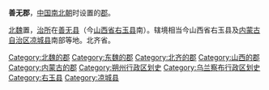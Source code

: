 '''善无郡'''，[[中国|中国]][[南北朝|南北朝]]时设置的[[郡|郡]]。

[[北魏|北魏]]置，[[治所|治所]]在[[善无县|善无县]]（今[[山西省|山西省]][[右玉县|右玉县]]南）。辖境相当今山西省右玉县及[[内蒙古自治区|内蒙古自治区]][[凉城县|凉城县]]南部等地。北齐省。 

{{南北朝行政区划小作品}}
{{DEFAULTSORT:S}}
[[Category:北魏的郡|Category:北魏的郡]]
[[Category:东魏的郡|Category:东魏的郡]]
[[Category:北齐的郡|Category:北齐的郡]]
[[Category:山西的郡|Category:山西的郡]]
[[Category:内蒙古的郡|Category:内蒙古的郡]]
[[Category:朔州行政区划史|Category:朔州行政区划史]]
[[Category:乌兰察布行政区划史|Category:乌兰察布行政区划史]]
[[Category:右玉县|Category:右玉县]]
[[Category:凉城县|Category:凉城县]]